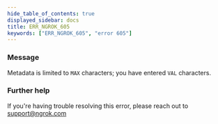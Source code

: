 ```yaml
---
hide_table_of_contents: true
displayed_sidebar: docs
title: ERR_NGROK_605
keywords: ["ERR_NGROK_605", "error 605"]
---
```


### Message

Metadata is limited to `MAX` characters; you have entered `VAL` characters.

### Further help

If you're having trouble resolving this error, please reach out to [support@ngrok.com](mailto:support@ngrok.com?subject=Help%20with%20ERR_NGROK_605)

